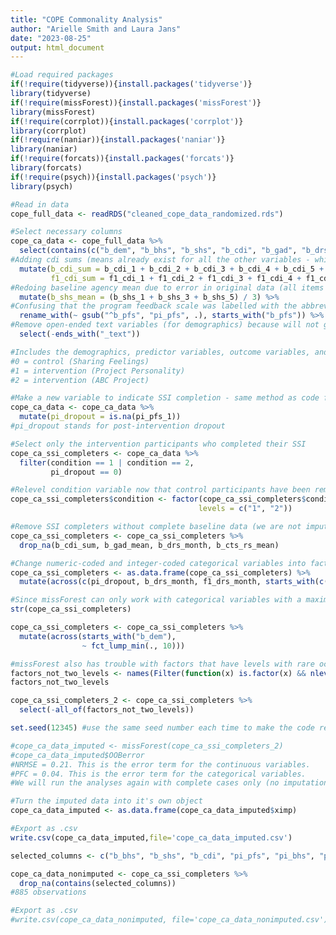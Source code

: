 ```yaml
---
title: "COPE Commonality Analysis"
author: "Arielle Smith and Laura Jans"
date: "2023-08-25"
output: html_document
---
```


```r
#Load required packages
if(!require(tidyverse)){install.packages('tidyverse')}
library(tidyverse)
if(!require(missForest)){install.packages('missForest')}
library(missForest)
if(!require(corrplot)){install.packages('corrplot')}
library(corrplot)
if(!require(naniar)){install.packages('naniar')}
library(naniar)
if(!require(forcats)){install.packages('forcats')}
library(forcats)
if(!require(psych)){install.packages('psych')}
library(psych)

#Read in data
cope_full_data <- readRDS("cleaned_cope_data_randomized.rds")
```

```r
#Select necessary columns
cope_ca_data <- cope_full_data %>% 
  select(contains(c("b_dem", "b_bhs", "b_shs", "b_cdi", "b_gad", "b_drs", "b_cts", "b_pfs", "pi_bhs", "pi_shs", "f1_bhs", "f1_shs", "f1_cdi", "f1_gad", "f1_drs", "f1_cts", "condition"))) %>%
#Adding cdi sums (means already exist for all the other variables - which is what we need for our analyses!)
  mutate(b_cdi_sum = b_cdi_1 + b_cdi_2 + b_cdi_3 + b_cdi_4 + b_cdi_5 + b_cdi_6 + b_cdi_7 + b_cdi_8 + b_cdi_9 + b_cdi_10 + b_cdi_11 + b_cdi_12, 
         f1_cdi_sum = f1_cdi_1 + f1_cdi_2 + f1_cdi_3 + f1_cdi_4 + f1_cdi_5 + f1_cdi_6 + f1_cdi_7 + f1_cdi_8 + f1_cdi_9 + f1_cdi_10 + f1_cdi_11 + f1_cdi_12) %>% 
#Redoing baseline agency mean due to error in original data (all items were included instead of the subscale)
  mutate(b_shs_mean = (b_shs_1 + b_shs_3 + b_shs_5) / 3) %>% 
#Confusing that the program feedback scale was labelled with the abbreviation for baseline rather than post-intervention, so changing it
  rename_with(~ gsub("^b_pfs", "pi_pfs", .), starts_with("b_pfs")) %>% 
#Remove open-ended text variables (for demographics) because will not give missForest meaningful info
  select(-ends_with("_text"))

#Includes the demographics, predictor variables, outcome variables, and the condition. Condition is just labeled 0, 1, and 2, but looking at the COPE baseline survey flow and parent study code, have gathered that:
#0 = control (Sharing Feelings)
#1 = intervention (Project Personality)
#2 = intervention (ABC Project)

#Make a new variable to indicate SSI completion - same method as code from parent project:
cope_ca_data <- cope_ca_data %>% 
  mutate(pi_dropout = is.na(pi_pfs_1))
#pi_dropout stands for post-intervention dropout

#Select only the intervention participants who completed their SSI
cope_ca_ssi_completers <- cope_ca_data %>% 
  filter(condition == 1 | condition == 2,
         pi_dropout == 0)

#Relevel condition variable now that control participants have been removed
cope_ca_ssi_completers$condition <- factor(cope_ca_ssi_completers$condition,
                                          levels = c("1", "2"))

#Remove SSI completers without complete baseline data (we are not imputing these variables)
cope_ca_ssi_completers <- cope_ca_ssi_completers %>%
  drop_na(b_cdi_sum, b_gad_mean, b_drs_month, b_cts_rs_mean)

#Change numeric-coded and integer-coded categorical variables into factors and make cope_ca_ssi_completers a data.frame for missForest to work
cope_ca_ssi_completers <- as.data.frame(cope_ca_ssi_completers) %>% 
  mutate(across(c(pi_dropout, b_drs_month, f1_drs_month, starts_with(c("b_dem_gender", "b_dem_sex", "b_dem_rom", "b_dem_race"))), factor))

#Since missForest can only work with categorical variables with a maximum of 53 levels, need to lump together factors. Decided to lump those with less than 10 responses.
str(cope_ca_ssi_completers)

cope_ca_ssi_completers <- cope_ca_ssi_completers %>%
  mutate(across(starts_with("b_dem"),
                ~ fct_lump_min(., 10)))

#missForest also has trouble with factors that have levels with rare occurrences or incorperating factors with different numbers of levels at the same time. Since most of our factors are 2 levels and/or the factors with 3+ levels often have dichotomized versions (e.g., gender), we will identify and remove the factor variables that have levels other than 2.
factors_not_two_levels <- names(Filter(function(x) is.factor(x) && nlevels(x) != 2, cope_ca_ssi_completers))
factors_not_two_levels

cope_ca_ssi_completers_2 <- cope_ca_ssi_completers %>%
  select(-all_of(factors_not_two_levels))
```

```r
set.seed(12345) #use the same seed number each time to make the code reproducible (the seed number is just the starting point used in the generation of a sequence of random numbers in the random forest)

#cope_ca_data_imputed <- missForest(cope_ca_ssi_completers_2)
#cope_ca_data_imputed$OOBerror
#NRMSE = 0.21. This is the error term for the continuous variables.
#PFC = 0.04. This is the error term for the categorical variables.
#We will run the analyses again with complete cases only (no imputation) as a robustness check to make sure there isn't a huge difference in results.
```

```r
#Turn the imputed data into it's own object
cope_ca_data_imputed <- as.data.frame(cope_ca_data_imputed$ximp)

#Export as .csv
write.csv(cope_ca_data_imputed,file='cope_ca_data_imputed.csv')
```

```r
selected_columns <- c("b_bhs", "b_shs", "b_cdi", "pi_pfs", "pi_bhs", "pi_shs", "f1_bhs", "f1_shs", "f1_cdi")

cope_ca_data_nonimputed <- cope_ca_ssi_completers %>%
  drop_na(contains(selected_columns))
#885 observations

#Export as .csv
#write.csv(cope_ca_data_nonimputed, file='cope_ca_data_nonimputed.csv')
```